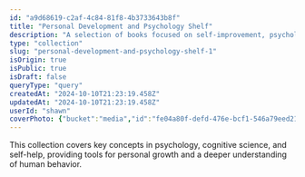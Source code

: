 ```yaml
---
id: "a9d68619-c2af-4c84-81f8-4b3733643b8f"
title: "Personal Development and Psychology Shelf"
description: "A selection of books focused on self-improvement, psychology, and understanding the human mind."
type: "collection"
slug: "personal-development-and-psychology-shelf-1"
isOrigin: true
isPublic: true
isDraft: false
queryType: "query"
createdAt: "2024-10-10T21:23:19.458Z"
updatedAt: "2024-10-10T21:23:19.458Z"
userId: "shawn"
coverPhoto: {"bucket":"media","id":"fe04a80f-defd-476e-bcf1-546a79eed216","path":"fe04a80f-defd-476e-bcf1-546a79eed216.webp","url":"https://files.oaiusercontent.com/file-kLOyzIgDmqAl3ihGV3W3eyVz?se=2024-10-10T16%3A28%3A17Z&sp=r&sv=2024-08-04&sr=b&rscc=max-age%3D299%2C%20immutable%2C%20private&rscd=attachment%3B%20filename%3D1.webp&sig=fb6qeOr0wC3icLgNzQu2zLsY0P2vqJaK6an0lWrCmsY%3D","alt":"1.webp","caption":"","category":"default"}
---
```


This collection covers key concepts in psychology, cognitive science, and self-help, providing tools for personal growth and a deeper understanding of human behavior.

